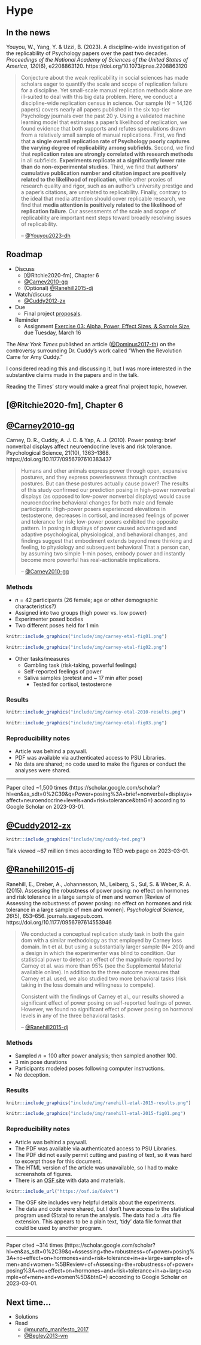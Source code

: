 # Hype  {-}

## In the news {-}

Youyou, W., Yang, Y. & Uzzi, B. (2023). A discipline-wide investigation of the replicability of Psychology papers over the past two decades. *Proceedings of the National Academy of Sciences of the United States of America*, *120*(6), e2208863120. https://doi.org/10.1073/pnas.2208863120

>Conjecture about the weak replicability in social sciences has made scholars eager to quantify the scale and scope of replication failure for a discipline. Yet small-scale manual replication methods alone are ill-suited to deal with this big data problem. Here, we conduct a discipline-wide replication census in science. Our sample (N = 14,126 papers) covers nearly all papers published in the six top-tier Psychology journals over the past 20 y. Using a validated machine learning model that estimates a paper’s likelihood of replication, we found evidence that both supports and refutes speculations drawn from a relatively small sample of manual replications. First, we find that **a single overall replication rate of Psychology poorly captures the varying degree of replicability among subfields**. Second, we find that **replication rates are strongly correlated with research methods** in all subfields. **Experiments replicate at a significantly lower rate than do non-experimental studies**. Third, we find that **authors’ cumulative publication number and citation impact are positively related to the likelihood of replication**, while other proxies of research quality and rigor, such as an author’s university prestige and a paper’s citations, are unrelated to replicability. Finally, contrary to the ideal that media attention should cover replicable research, we find that **media attention is positively related to the likelihood of replication failure**. Our assessments of the scale and scope of replicability are important next steps toward broadly resolving issues of replicability.
>
>-- [@Youyou2023-dh](http://dx.doi.org/10.1073/pnas.2208863120)

## Roadmap {-}

- Discuss
    - [@Ritchie2020-fm], Chapter 6
    - [@Carney2010-gq](http://dx.doi.org/10.1177/0956797610383437)
    - (Optional) [@Ranehill2015-dj](http://dx.doi.org/10.1177/0956797614553946)
- Watch/discuss
    - [@Cuddy2012-zx](https://www.ted.com/talks/amy_cuddy_your_body_language_may_shape_who_you_are)
- [Due]{.orange_due}
    - Final project [proposals](https://psu-psychology.github.io/psych-490-reproducibility-2023-spring/final_project.html).
- Reminder 
    - [Assignment]{.green_assigned} [Exercise 03: Alpha, Power, Effect Sizes, & Sample Size](https://psu-psychology.github.io/psych-490-reproducibility-2023-spring/ex_apes.html), [due Tuesday, March 16]{.orange_due} 

::: {.infobox}

The *New York Times* published an article ([@Dominus2017-th](https://www.nytimes.com/2017/10/18/magazine/when-the-revolution-came-for-amy-cuddy.html)) on the controversy surrounding Dr. Cuddy's work called "When the Revolution Came for Amy Cuddy."

I considered reading this and discussing it, but I was more interested in the substantive claims made in the papers and in the talk.

Reading the Times' story would make a great final project topic, however.

:::

## [@Ritchie2020-fm], Chapter 6 {-}

## [@Carney2010-gq](http://dx.doi.org/10.1177/0956797610383437) {-}

Carney, D. R., Cuddy, A. J. C. & Yap, A. J. (2010). Power posing: brief nonverbal displays affect neuroendocrine levels and risk tolerance. Psychological Science, 21(10), 1363–1368. https://doi.org/10.1177/0956797610383437

>Humans and other animals express power through open, expansive postures, and they express powerlessness through contractive postures. But can these postures actually cause power? The results of this study confirmed our prediction posing in high-power nonverbal displays (as opposed to low-power nonverbal displays) would cause neuroendocrine behavioral changes for both male and female participants: High-power posers experienced elevations in testosterone, decreases in cortisol, and increased feelings of power and tolerance for risk; low-power posers exhibited the opposite pattern. In posing in displays of power caused advantaged and adaptive psychological, physiological, and behavioral changes, and findings suggest that embodiment extends beyond mere thinking and feeling, to physiology and subsequent behavioral That a person can, by assuming two simple 1-min poses, embody power and instantly become more powerful has real-actionable implications.
>
>-- [@Carney2010-gq](http://dx.doi.org/10.1177/0956797610383437)

### Methods {-}

- $n=42$ participants (26 female; age or other demographic characteristics?)
- Assigned into two groups (high power vs. low power)
- Experimenter posed bodies
- Two different poses held for 1 min

```r
knitr::include_graphics("include/img/carney-etal-fig01.png")
```

```r
knitr::include_graphics("include/img/carney-etal-fig02.png")
```

- Other tasks/measures
    - Gambling task (risk-taking, powerful feelings)
    - Self-reported feelings of power
    - Saliva samples (pretest and ~ 17 min after pose)
        - Tested for cortisol, testosterone
    
### Results {-}

```r
knitr::include_graphics("include/img/carney-etal-2010-results.png")
```

```r
knitr::include_graphics("include/img/carney-etal-fig03.png")
```

### Reproducibility notes {-}

- Article was behind a paywall.
- PDF was available via authenticated access to PSU Libraries.
- No data are shared; no code used to make the figures or conduct the analyses were shared.

---

Paper cited ~1,500 times (https://scholar.google.com/scholar?hl=en&as_sdt=0%2C39&q=Power+posing%3A+brief+nonverbal+displays+affect+neuroendocrine+levels+and+risk+tolerance&btnG=) according to Google Scholar on 2023-03-01.

## [@Cuddy2012-zx](https://www.ted.com/talks/amy_cuddy_your_body_language_may_shape_who_you_are)  {-}

```r
knitr::include_graphics("include/img/cuddy-ted.png")
```

Talk viewed ~67 million times according to TED web page on 2023-03-01.

## [@Ranehill2015-dj](http://dx.doi.org/10.1177/0956797614553946) {-}

Ranehill, E., Dreber, A., Johannesson, M., Leiberg, S., Sul, S. & Weber, R. A. (2015). Assessing the robustness of power posing: no effect on hormones and risk tolerance in a large sample of men and women [Review of Assessing the robustness of power posing: no effect on hormones and risk tolerance in a large sample of men and women]. *Psychological Science*, *26*(5), 653–656. journals.sagepub.com. https://doi.org/10.1177/0956797614553946

>We conducted a conceptual replication study task in both the gain dom with a similar methodology as that employed by Carney loss domain. In t et al. but using a substantially larger sample (N= 200) and a design in which the experimenter was blind to condition. Our statistical power to detect an effect of the magnitude reported by Carney et al. was more than 95% (see the Supplemental Material available online). In addition to the three outcome measures that Carney et al. used, we  also studied two more behavioral tasks (risk taking in the loss domain and willingness to compete).
>
>Consistent with the findings of Carney et al., our results showed a significant effect of power posing on self-reported feelings of power. However, we found no significant effect of power posing on hormonal levels in any of the three behavioral tasks.
>
>-- [@Ranehill2015-dj](http://dx.doi.org/10.1177/0956797614553946)

### Methods {-}

- Sampled $n=100$ after power analysis; then sampled another 100.
- 3 min pose durations
- Participants modeled poses following computer instructions.
- No deception.

### Results {-}

```r
knitr::include_graphics("include/img/ranehill-etal-2015-results.png")
```

```r
knitr::include_graphics("include/img/ranehill-etal-2015-fig01.png")
```

### Reproducibility notes {-}

- Article was behind a paywall.
- The PDF was available via authenticated access to PSU Libraries.
- The PDF did not easily permit cutting and pasting of text, so it was hard to excerpt those for this document.
- The HTML version of the article was unavailable, so I had to make screenshots of figures.
- There is an [OSF site](https://osf.io/6akvt) with data and materials.

```r
knitr::include_url("https://osf.io/6akvt")
```

- The OSF site includes very helpful details about the experiments.
- The data and code were shared, but I don't have access to the statistical program used (Stata) to rerun the analysis. The data had a `.dta` file extension. This appears to be a plain text, 'tidy' data file format that could be used by another program.

---

Paper cited ~314 times (https://scholar.google.com/scholar?hl=en&as_sdt=0%2C39&q=Assessing+the+robustness+of+power+posing%3A+no+effect+on+hormones+and+risk+tolerance+in+a+large+sample+of+men+and+women+%5BReview+of+Assessing+the+robustness+of+power+posing%3A+no+effect+on+hormones+and+risk+tolerance+in+a+large+sample+of+men+and+women%5D&btnG=) according to Google Scholar on 2023-03-01.

## Next time... {-}

- Solutions
- Read
    - [@munafo_manifesto_2017](https://doi.org/10.1038/s41562-016-0021)
    - [@Begley2013-vm](http://dx.doi.org/10.1038/497433a)